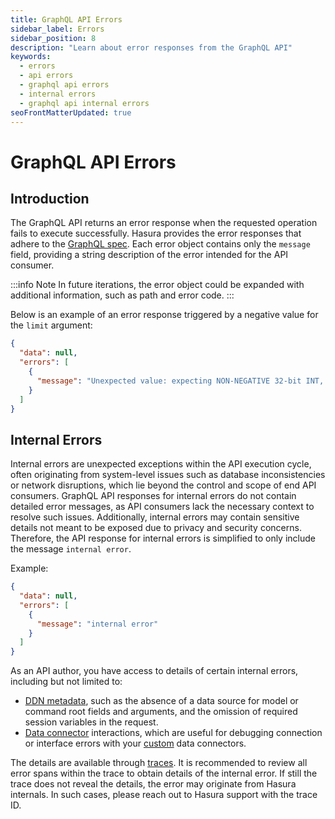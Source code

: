 ```yaml
---
title: GraphQL API Errors
sidebar_label: Errors
sidebar_position: 8
description: "Learn about error responses from the GraphQL API"
keywords:
  - errors
  - api errors
  - graphql api errors
  - internal errors
  - graphql api internal errors
seoFrontMatterUpdated: true
---
```


# GraphQL API Errors

## Introduction

The GraphQL API returns an error response when the requested operation fails to execute successfully. Hasura provides
the error responses that adhere to the [GraphQL spec](https://spec.graphql.org/October2021/#sec-Errors). Each error
object contains only the `message` field, providing a string description of the error intended for the API consumer.

:::info
Note In future iterations, the error object could be expanded with additional information, such as path and
error code.
:::

Below is an example of an error response triggered by a negative value for the `limit` argument:

```json
{
  "data": null,
  "errors": [
    {
      "message": "Unexpected value: expecting NON-NEGATIVE 32-bit INT, but found: -10"
    }
  ]
}
```

## Internal Errors

Internal errors are unexpected exceptions within the API execution cycle, often originating from system-level issues
such as database inconsistencies or network disruptions, which lie beyond the control and scope of end API consumers.
GraphQL API responses for internal errors do not contain detailed error messages, as API consumers lack the necessary
context to resolve such issues. Additionally, internal errors may contain sensitive details not meant to be exposed due
to privacy and security concerns. Therefore, the API response for internal errors is simplified to only include the
message `internal error`.

Example:

```json
{
  "data": null,
  "errors": [
    {
      "message": "internal error"
    }
  ]
}
```

As an API author, you have access to details of certain internal errors, including but not limited to:

- [DDN metadata](/supergraph-modeling/overview), such as the absence of a data source for model or command root fields
  and arguments, and the omission of required session variables in the request.
- [Data connector](/connectors/overview) interactions, which are useful for debugging connection or interface errors
  with your [custom](/connectors/build-your-own-connector) data connectors.

The details are available through [traces](/observability/traces). It is recommended to review all error spans within
the trace to obtain details of the internal error. If still the trace does not reveal the details, the error may
originate from Hasura internals. In such cases, please reach out to Hasura support with the trace ID.
